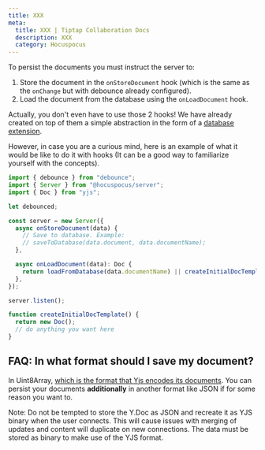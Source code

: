 ```yaml
---
title: XXX
meta:
  title: XXX | Tiptap Collaboration Docs
  description: XXX
  category: Hocuspocus
---
```


To persist the documents you must instruct the server to:

1. Store the document in the `onStoreDocument` hook (which is the same as the `onChange` but with debounce already configured).
2. Load the document from the database using the `onLoadDocument` hook.

Actually, you don't even have to use those 2 hooks! We have already created on top of them a simple abstraction in the form of a [database extension](https://tiptap.dev/docs/hocuspocus/server/extensions/database).

However, in case you are a curious mind, here is an example of what it would be like to do it with hooks (It can be a good way to familiarize yourself with the concepts).

```ts
import { debounce } from "debounce";
import { Server } from "@hocuspocus/server";
import { Doc } from "yjs";

let debounced;

const server = new Server({
  async onStoreDocument(data) {
    // Save to database. Example:
    // saveToDatabase(data.document, data.documentName);
  },

  async onLoadDocument(data): Doc {
    return loadFromDatabase(data.documentName) || createInitialDocTemplate();
  },
});

server.listen();

function createInitialDocTemplate() {
  return new Doc();
  // do anything you want here
}
```

## FAQ: In what format should I save my document?

In Uint8Array, [which is the format that Yjs encodes its documents](https://docs.yjs.dev/api/document-updates).
You can persist your documents **additionally** in another format like JSON if for some reason you want to.

Note: Do not be tempted to store the Y.Doc as JSON and recreate it as YJS binary when the user connects. This will cause issues with merging of updates and content will duplicate on new connections. The data must be stored as binary to make use of the YJS format.
